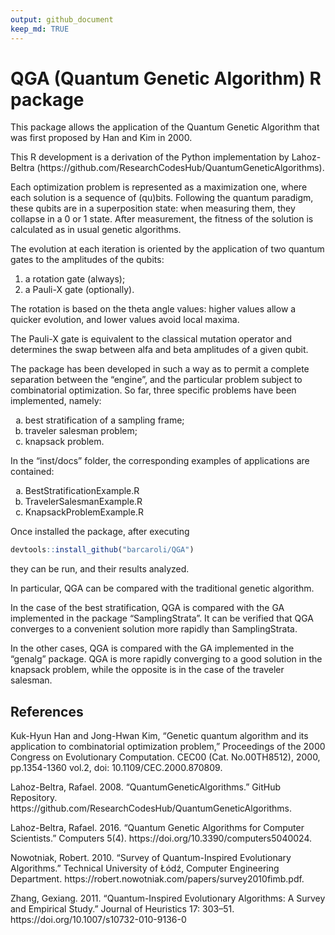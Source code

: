 ```yaml
---
output: github_document
keep_md: TRUE
---
```

 
# QGA (Quantum Genetic Algorithm) R package

This package allows the application of the Quantum Genetic Algorithm that was first proposed by Han and Kim in 2000. 

This R development is a derivation of the Python implementation by Lahoz-Beltra (https://github.com/ResearchCodesHub/QuantumGeneticAlgorithms).

Each optimization problem is represented as a maximization one, where each solution is a sequence of (qu)bits. Following the quantum paradigm, these qubits are in a superposition state: when measuring them, they collapse in a 0 or 1 state. After measurement, the fitness of the solution is calculated as in usual genetic algorithms.

The evolution at each iteration is oriented by the application of two quantum gates to the amplitudes of the qubits:

1. a rotation gate (always);
2. a Pauli-X gate (optionally).

The rotation is based on the theta angle values: higher values allow a quicker evolution, and lower values avoid local maxima.

The Pauli-X gate is equivalent to the classical mutation operator and determines the swap between alfa and beta amplitudes of a given qubit.

The package has been developed in such a way as to permit a complete separation between the "engine", and the particular problem subject to combinatorial optimization. So far, three specific problems have been implemented, namely:

a. best stratification of a sampling frame;
b. traveler salesman problem;
c. knapsack problem.

In the "inst/docs" folder, the corresponding examples of applications are contained:

a. BestStratificationExample.R
b. TravelerSalesmanExample.R
c. KnapsackProblemExample.R


Once installed the package, after executing

```r
devtools::install_github("barcaroli/QGA")
```

they can be run, and their results analyzed.

In particular, QGA can be compared with the traditional genetic algorithm. 

In the case of the best stratification, QGA is compared with the GA implemented in the package "SamplingStrata". It can be verified that QGA converges to a convenient solution more rapidly than SamplingStrata.

In the other cases, QGA is compared with the GA implemented in the "genalg" package. QGA is more rapidly converging to a good solution in the knapsack problem, while the opposite is in the case of the traveler salesman.


## References

Kuk-Hyun Han and Jong-Hwan Kim, “Genetic quantum algorithm and its
application to combinatorial optimization problem,” Proceedings of the
2000 Congress on Evolutionary Computation. CEC00 (Cat. No.00TH8512),
2000, pp.1354-1360 vol.2, doi: 10.1109/CEC.2000.870809.

Lahoz-Beltra, Rafael. 2008. “QuantumGeneticAlgorithms.” GitHub Repository. https://github.com/ResearchCodesHub/QuantumGeneticAlgorithms.

Lahoz-Beltra, Rafael. 2016. “Quantum Genetic Algorithms for Computer Scientists.” Computers 5(4). https://doi.org/10.3390/computers5040024.

Nowotniak, Robert. 2010. “Survey of Quantum-Inspired Evolutionary Algorithms.” Technical University of Łódź, Computer Engineering Department. https://robert.nowotniak.com/papers/survey2010fimb.pdf.

Zhang, Gexiang. 2011. “Quantum-Inspired Evolutionary Algorithms: A Survey and Empirical Study.” Journal of Heuristics 17: 303–51. https://doi.org/10.1007/s10732-010-9136-0




